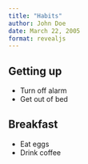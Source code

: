 ```yaml
---
title: "Habits"
author: John Doe
date: March 22, 2005
format: revealjs
---
```


## Getting up

- Turn off alarm
- Get out of bed

## Breakfast

- Eat eggs
- Drink coffee